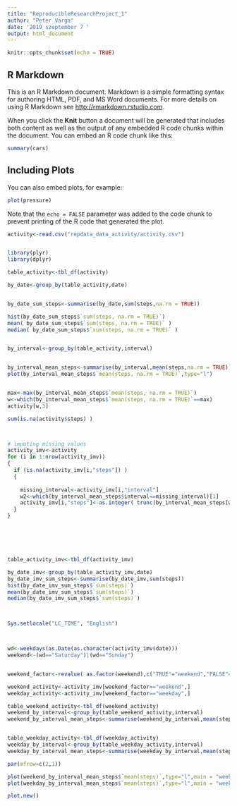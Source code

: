 ---
title: "ReproducibleResearchProject_1"
author: "Peter Varga"
date: '2019 szeptember 7 '
output: html_document
---

```{r setup, include=FALSE}
knitr::opts_chunk$set(echo = TRUE)
```

## R Markdown

This is an R Markdown document. Markdown is a simple formatting syntax for authoring HTML, PDF, and MS Word documents. For more details on using R Markdown see <http://rmarkdown.rstudio.com>.

When you click the **Knit** button a document will be generated that includes both content as well as the output of any embedded R code chunks within the document. You can embed an R code chunk like this:

```{r cars}
summary(cars)
```

## Including Plots

You can also embed plots, for example:

```{r pressure, echo=FALSE}
plot(pressure)
```

Note that the `echo = FALSE` parameter was added to the code chunk to prevent printing of the R code that generated the plot.

```{r}

activity<-read.csv("repdata_data_activity/activity.csv")


library(plyr)
library(dplyr)

table_activity<-tbl_df(activity)

by_date<-group_by(table_activity,date)


by_date_sum_steps<-summarise(by_date,sum(steps,na.rm = TRUE))

hist(by_date_sum_steps$`sum(steps, na.rm = TRUE)`)
mean( by_date_sum_steps$`sum(steps, na.rm = TRUE)` )
median( by_date_sum_steps$`sum(steps, na.rm = TRUE)` )


by_interval<-group_by(table_activity,interval)


by_interval_mean_steps<-summarise(by_interval,mean(steps,na.rm = TRUE))
plot(by_interval_mean_steps$`mean(steps, na.rm = TRUE)`,type="l")


max<-max(by_interval_mean_steps$`mean(steps, na.rm = TRUE)`)
w<-which(by_interval_mean_steps$`mean(steps, na.rm = TRUE)`==max)
activity[w,3]

sum(is.na(activity$steps) )



# imputing missing values
activity_imv<-activity
for (i in 1:nrow(activity_imv))
{
  if (is.na(activity_imv[i,"steps"]) )
  {
    
    missing_interval<-activity_imv[i,"interval"]
    w2<-which(by_interval_mean_steps$interval==missing_interval)[1]
    activity_imv[i,"steps"]<-as.integer( trunc(by_interval_mean_steps[w2,2]) )
  } 
}






table_activity_imv<-tbl_df(activity_imv)

by_date_imv<-group_by(table_activity_imv,date)
by_date_imv_sum_steps<-summarise(by_date_imv,sum(steps))
hist(by_date_imv_sum_steps$`sum(steps)`)
mean(by_date_imv_sum_steps$`sum(steps)`)
median(by_date_imv_sum_steps$`sum(steps)`)



Sys.setlocale("LC_TIME", "English")



wd<-weekdays(as.Date(as.character(activity_imv$date)))
weekend<-(wd=="Saturday")|(wd=="Sunday")


weekend_factor<-revalue( as.factor(weekend),c("TRUE"="weekend","FALSE"="weekday") )

weekend_activity<-activity_imv[weekend_factor=="weekend",]
weekday_activity<-activity_imv[weekend_factor=="weekday",]

table_weekend_activity<-tbl_df(weekend_activity)
weekend_by_interval<-group_by(table_weekend_activity,interval)
weekend_by_interval_mean_steps<-summarise(weekend_by_interval,mean(steps))


table_weekday_activity<-tbl_df(weekday_activity)
weekday_by_interval<-group_by(table_weekday_activity,interval)
weekday_by_interval_mean_steps<-summarise(weekday_by_interval,mean(steps))

par(mfrow=c(2,1))

plot(weekend_by_interval_mean_steps$`mean(steps)`,type="l",main = "weekend",ylab = "")
plot(weekday_by_interval_mean_steps$`mean(steps)`,type="l",main = "weekday",ylab = "")

plot.new()
```

